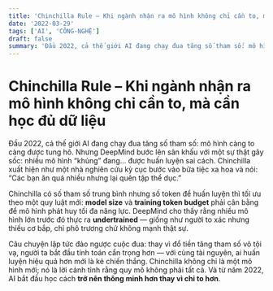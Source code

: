 ```yaml
---
title: 'Chinchilla Rule – Khi ngành nhận ra mô hình không chỉ cần to, mà cần học đủ dữ liệu'
date: '2022-03-29'
tags: ['AI', 'CÔNG-NGHỆ']
draft: false
summary: 'Đầu 2022, cả thế giới AI đang chạy đua tăng số tham số: mô hình càng to càng được tung hô. Nhưng Dee'
---
```


# Chinchilla Rule – Khi ngành nhận ra mô hình không chỉ cần to, mà cần học đủ dữ liệu

Đầu 2022, cả thế giới AI đang chạy đua tăng số tham số: mô hình càng to càng được tung hô. Nhưng DeepMind bước lên sân khấu với một sự thật gây sốc: nhiều mô hình “khủng” đang… được huấn luyện sai cách. Chinchilla xuất hiện như một nhà nghiên cứu kỳ cục bước vào bữa tiệc xa hoa và nói: “Các bạn ăn quá nhiều nhưng lại quên tập thể dục.”

Chinchilla có số tham số trung bình nhưng số token để huấn luyện thì tối ưu theo một quy luật mới: **model size** và **training token budget** phải cân bằng để mô hình phát huy tối đa năng lực. DeepMind cho thấy rằng nhiều mô hình lớn trước đó thực ra **undertrained** — giống như người to xác nhưng thiếu cơ bắp, chỉ phô trương chứ không mạnh thật sự.

Câu chuyện lập tức đảo ngược cuộc đua: thay vì đổ tiền tăng tham số vô tội vạ, người ta bắt đầu tính toán cẩn trọng hơn — với cùng tài nguyên, ai huấn luyện hiệu quả hơn mới là kẻ chiến thắng. Chinchilla không chỉ là một mô hình mới; nó là lời cảnh tỉnh rằng quy mô không phải tất cả. Và từ năm 2022, AI bắt đầu học cách **trở nên thông minh hơn thay vì chỉ to hơn**.